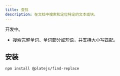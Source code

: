```yaml
---
title: 查找
description: 在文档中搜索和定位特定的文本或块。
---
```


<Callout>

开发中。

</Callout>

- 搜索完整单词、单词部分或短语，并支持大小写匹配。

[//]: # '- 使用搜索输入进行查找和替换操作。'

<PackageInfo>

## 安装

```bash
npm install @platejs/find-replace
```

</PackageInfo>